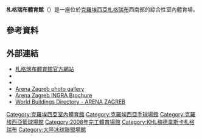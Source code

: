 {{noteTA
|1=zh-hant:札格瑞布;zh-hk:薩格勒布;zh-mo:薩格勒布;zh-tw:札格瑞布;zh-cn:萨格勒布;zh-sg:萨格勒布;札格瑞布=>zh-hans:萨格勒布;
}}
{{Infobox Stadium
| stadium_name        = 札格瑞布體育館<br/>{{lang|hr|Arena Zagreb}}
| nickname            =
| image               = Arena Zagreb 2009.jpg
| logo_image          =                    
| fullname            =
| location            = [[克羅埃西亞|克羅埃西亞]][[札格瑞布|札格瑞布]]
| coordinates         = {{Coord|45|46.30|N|15|56.57|E|region:HR_type:landmark|display=inline,title}}
| broke_ground        = 2007年7月20日<ref name="Zagreb">{{cite web | url=http://www.zagreb.hr/default.aspx?id=959 | title=Arena Zagreb | language=hr | accessdate=2008-12-24 | archive-date=2016-03-07 | archive-url=https://web.archive.org/web/20160307235401/http://zagreb.hr/default.aspx?id=959 | dead-url=no }}</ref>
| built               = 2007–2008
| opened              = 2008年12月27日
| renovated           =
| expanded            =
| closed              =
| demolished          =
| owner               = 札格瑞布市
| operator            = 札格瑞布體育館公司<ref>{{Cite web |url=http://www.zgh.hr/default.aspx?id=89 |title=Zagreb Arena d.o.o. |access-date=2014-04-06 |archive-date=2015-04-13 |archive-url=https://web.archive.org/web/20150413073140/http://www.zgh.hr/default.aspx?id=89 |dead-url=no }}</ref>
| surface             =
| construction_cost   = [[Euro|€]] 89 million<ref name="Dnevnik.hr">{{cite web | url=http://dnevnik.hr/vijesti/sport/arena-zagreb-bit-ce-dovrsena-u-roku.html | title=Arena Zagreb bit će dovršena u roku | publisher=Dnevnik.hr | language=hr | date=2008-03-20 | accessdate=2008-05-25 | archive-date=2009-01-14 | archive-url=https://web.archive.org/web/20090114023109/http://dnevnik.hr/vijesti/sport/arena-zagreb-bit-ce-dovrsena-u-roku.html | dead-url=no }}</ref>
| architect           = UPI-2M ltd<ref name="Zagreb" />
| structural engineer = UPI-2M ltd
| services engineer   =
| general_contractor  =
| project_manager     =
| main_contractors    = [[TriGránit|TriGránit]]<br>[[Ingra_(construction_company)|Ingra]]
| former_names        =
| tenants             = [[RK札格瑞布|RK札格瑞布]] (2009-至今)<br/>[[KHL梅德韋斯卡札格瑞布|KHL梅德韋斯卡札格瑞布]] (2011-至今)<br />[[2015年歐洲籃球錦標賽|2015年歐洲籃球錦標賽]]
| seating_capacity    = <!-- Do NOT change the capacity figures without a valid reference! -->15,200 (冰球, 手球)<ref>{{cite web |url=http://www.eheim-moebel.de/english/arena/zagreb-arena/index.html |title=Eheim Möbel - Arena - Zagreb Arena - ZAGREB ARENA |publisher=Eheim-moebel.de |date=2010-05-07 |accessdate=2010-05-19 |archive-url=https://www.webcitation.org/6GHOZXyq8?url=http://www.eheim-moebel.de/english/arena/zagreb-arena/index.html |archive-date=2013-05-01 |dead-url=yes }}</ref> <br>16,500 (籃球)<ref>{{cite web |url=http://www.index.hr/sport/clanak/srpski-mediji-hladan-najhladniji-tus-kakav-hrvatska-kosarka-vec-drugi-put-dozivljava-od-srpske/487979.aspx |title=Srpski mediji: Hladan, najhladniji tuš kakav hrvatska košarka već drugi put doživljava od srpske - Sport |publisher=Index.hr |date= |accessdate=2010-05-19 |archiveurl=https://web.archive.org/web/20100428073142/http://www.index.hr/sport/clanak/srpski-mediji-hladan-najhladniji-tus-kakav-hrvatska-kosarka-vec-drugi-put-dozivljava-od-srpske/487979.aspx |archivedate=2010年4月28日 |deadurl=no }}</ref> <br>18,680 (演唱會, 側面舞台)
| dimensions          =
| scoreboard          =
}}
'''札格瑞布體育館'''（{{lang-hr|'''Arena Zagreb'''}}）是一座位於[[克羅埃西亞|克羅埃西亞]][[札格瑞布|札格瑞布]]西南部的綜合性室內體育場。

==參考資料==
{{Reflist|2}}

==外部連結==
{{Commons category|Arena Zagreb}}
* [http://www.zagrebarena.hr 札格瑞布體育館官方網站] {{Wayback|url=http://www.zagrebarena.hr/ |date=20210211003237 }} {{hr icon}}
* {{Facebook|arenazagreb}}
* {{YouTube | id=3OplgxAeybM | title=Arena Zagreb}}
* [http://www.zagreb.hr/default.aspx?id=2997 Arena Zagreb photo gallery] {{Wayback|url=http://www.zagreb.hr/default.aspx?id=2997 |date=20081231055032 }}
* [https://web.archive.org/web/20111006014210/http://www.ingra.hr/files/ARENAZAGREB_preview.pdf Arena Zagreb INGRA Brochure] {{hr icon}} {{en icon}}
* [https://web.archive.org/web/20120220165929/http://www.worldbuildingsdirectory.com/project.cfm?id=1494 World Buildings Directory - ARENA ZAGREB]

{{S-start-collapsible|header={{S-sta|et}}}}
{{succession box |
  title=[[世界男子手球錦標賽|世界男子手球錦標賽]]<br>決賽場館|
  before=[[朗盛體育館|朗盛體育館]] <br/> [[科隆|科隆]]|
  after=[[馬爾摩體育館|馬爾摩體育館]] <br/> [[馬爾摩|馬爾摩]]|
  years='''[[2009年世界男子手球錦標賽|2009]]'''
}}
{{succession box |
  title=[[歐足聯五人制足球錦標賽|歐足聯五人制足球錦標賽]]<br>決賽場館|
  before=[[Főnix_Hall|Főnix Hall]] <br/> [[德布勒森|德布勒森]]|
  after=[[Sportpaleis|Sportpaleis]] <br/> [[安特衛普|安特衛普]]|
  years='''[[2012年歐足聯五人制足球錦標賽|2012]]'''
}}
{{succession box
  | title=[[歐洲女子手球錦標賽|歐洲女子手球錦標賽]]<br>決賽場館
  | before=[[貝爾格勒球館|貝爾格勒球館]] <br> [[貝爾格勒|貝爾格勒]]
  | after={{TBD|2017}}
  | years=[[2014年歐洲女子手球錦標賽|2014]]
}}
{{Succession box|
  title=[[歐洲男子手球錦標賽|歐洲男子手球錦標賽]]<br />決賽場館|
  before=[[克拉科夫體育館|克拉科夫體育館]]<br />[[克拉科夫|克拉科夫]]|
  after=[[Tele2_Arena|Tele2 Arena]]<br />[[斯德哥爾摩|斯德哥爾摩]]||
  years=[[2018年歐洲男子手球錦標賽|2018]]
}}
{{s-end}}
{{DEFAULTSORT:Zagreb}}
[[Category:克羅埃西亞室內體育館|Category:克羅埃西亞室內體育館]]
[[Category:克羅埃西亞手球場館|Category:克羅埃西亞手球場館]]
[[Category:克羅埃西亞籃球場館|Category:克羅埃西亞籃球場館]]
[[Category:2008年完工體育場館|Category:2008年完工體育場館]]
[[Category:KHL梅德韋斯卡札格瑞布|Category:KHL梅德韋斯卡札格瑞布]]
[[Category:大陸冰球聯盟場館|Category:大陸冰球聯盟場館]]